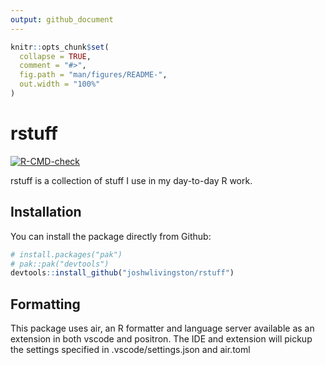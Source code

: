 ```yaml
---
output: github_document
---
```


<!-- README.md is generated from README.Rmd. Please edit that file -->

```r
knitr::opts_chunk$set(
  collapse = TRUE,
  comment = "#>",
  fig.path = "man/figures/README-",
  out.width = "100%"
)
```

# rstuff

<!-- badges: start -->
[![R-CMD-check](https://github.com/joshwlivingston/rstuff/actions/workflows/R-CMD-check.yaml/badge.svg)](https://github.com/joshwlivingston/rstuff/actions/workflows/R-CMD-check.yaml)
<!-- badges: end -->

rstuff is a collection of stuff I use in my day-to-day R work.

## Installation

You can install the package directly from Github:

``` r
# install.packages("pak")
# pak::pak("devtools")
devtools::install_github("joshwlivingston/rstuff")
```

## Formatting
This package uses air, an R formatter and language server available as an extension in both vscode and positron. 
The IDE and extension will pickup the settings specified in .vscode/settings.json and air.toml
